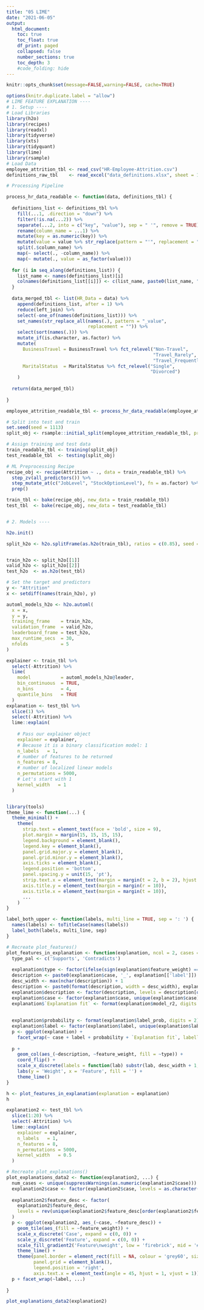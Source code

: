 ```yaml
---
title: "05 LIME"
date: "2021-06-05"
output:
  html_document:
    toc: true
    toc_float: true
    df_print: paged
    collapsed: false
    number_sections: true
    toc_depth: 3
    #code_folding: hide
---
```


```r
knitr::opts_chunk$set(message=FALSE,warning=FALSE, cache=TRUE)
```

```r
options(knitr.duplicate.label = "allow")
# LIME FEATURE EXPLANATION ----
# 1. Setup ----
# Load Libraries 
library(h2o)
library(recipes)
library(readxl)
library(tidyverse)
library(xts)
library(tidyquant)
library(lime)
library(rsample)
# Load Data
employee_attrition_tbl <- read_csv("HR-Employee-Attrition.csv")
definitions_raw_tbl    <- read_excel("data_definitions.xlsx", sheet = 1, col_names = FALSE)

# Processing Pipeline

process_hr_data_readable <- function(data, definitions_tbl) {
  
  definitions_list <- definitions_tbl %>%
    fill(...1, .direction = "down") %>%
    filter(!is.na(...2)) %>%
    separate(...2, into = c("key", "value"), sep = " '", remove = TRUE) %>%
    rename(column_name = ...1) %>%
    mutate(key = as.numeric(key)) %>%
    mutate(value = value %>% str_replace(pattern = "'", replacement = "")) %>%
    split(.$column_name) %>%
    map(~ select(., -column_name)) %>%
    map(~ mutate(., value = as_factor(value))) 
  
  for (i in seq_along(definitions_list)) {
    list_name <- names(definitions_list)[i]
    colnames(definitions_list[[i]]) <- c(list_name, paste0(list_name, "_value"))
  }
  
  data_merged_tbl <- list(HR_Data = data) %>%
    append(definitions_list, after = 1) %>%
    reduce(left_join) %>%
    select(-one_of(names(definitions_list))) %>%
    set_names(str_replace_all(names(.), pattern = "_value", 
                              replacement = "")) %>%
    select(sort(names(.))) %>%
    mutate_if(is.character, as.factor) %>%
    mutate(
      BusinessTravel = BusinessTravel %>% fct_relevel("Non-Travel", 
                                                      "Travel_Rarely", 
                                                      "Travel_Frequently"),
      MaritalStatus  = MaritalStatus %>% fct_relevel("Single",                                                                                                 "Married", 
                                                     "Divorced")
    )
  
  return(data_merged_tbl)
  
}

employee_attrition_readable_tbl <- process_hr_data_readable(employee_attrition_tbl, definitions_raw_tbl)

# Split into test and train
set.seed(seed = 1113)
split_obj <- rsample::initial_split(employee_attrition_readable_tbl, prop = 0.85)

# Assign training and test data
train_readable_tbl <- training(split_obj)
test_readable_tbl  <- testing(split_obj)

# ML Preprocessing Recipe 
recipe_obj <- recipe(Attrition ~ ., data = train_readable_tbl) %>%
  step_zv(all_predictors()) %>%
  step_mutate_at(c("JobLevel", "StockOptionLevel"), fn = as.factor) %>% 
  prep()

train_tbl <- bake(recipe_obj, new_data = train_readable_tbl)
test_tbl  <- bake(recipe_obj, new_data = test_readable_tbl)


# 2. Models ----

h2o.init()

split_h2o <- h2o.splitFrame(as.h2o(train_tbl), ratios = c(0.85), seed = 1234)


train_h2o <- split_h2o[[1]]
valid_h2o <- split_h2o[[2]]
test_h2o  <- as.h2o(test_tbl)

# Set the target and predictors
y <- "Attrition"
x <- setdiff(names(train_h2o), y)

automl_models_h2o <- h2o.automl(
  x = x,
  y = y,
  training_frame    = train_h2o,
  validation_frame  = valid_h2o,
  leaderboard_frame = test_h2o,
  max_runtime_secs  = 30,
  nfolds            = 5 
)

explainer <- train_tbl %>%
  select(-Attrition) %>%
  lime(
    model           = automl_models_h2o@leader,
    bin_continuous  = TRUE,
    n_bins          = 4,
    quantile_bins   = TRUE
  )
explanation <- test_tbl %>%
  slice(1) %>%
  select(-Attrition) %>%
  lime::explain(
    
    # Pass our explainer object
    explainer = explainer,
    # Because it is a binary classification model: 1
    n_labels   = 1,
    # number of features to be returned
    n_features = 8,
    # number of localized linear models
    n_permutations = 5000,
    # Let's start with 1
    kernel_width   = 1
  )


library(tools)
theme_lime <- function(...) {
  theme_minimal() +
    theme(
      strip.text = element_text(face = 'bold', size = 9),
      plot.margin = margin(15, 15, 15, 15),
      legend.background = element_blank(),
      legend.key = element_blank(),
      panel.grid.major.y = element_blank(),
      panel.grid.minor.y = element_blank(),
      axis.ticks = element_blank(),
      legend.position = 'bottom',
      panel.spacing.y = unit(15, 'pt'),
      strip.text.x = element_text(margin = margin(t = 2, b = 2), hjust = 0),
      axis.title.y = element_text(margin = margin(r = 10)),
      axis.title.x = element_text(margin = margin(t = 10)),
      ...
    )
}

label_both_upper <- function(labels, multi_line = TRUE, sep = ': ') {
  names(labels) <- toTitleCase(names(labels))
  label_both(labels, multi_line, sep)
}

# Recreate plot_features()
plot_features_in_explanation <- function(explanation, ncol = 2, cases = NULL) {
  type_pal <- c('Supports', 'Contradicts')
  
  explanation$type <- factor(ifelse(sign(explanation$feature_weight) == 1, type_pal[1], type_pal[2]), levels = type_pal)
  description <- paste0(explanation$case, '_', explanation[['label']])
  desc_width <- max(nchar(description)) + 1
  description <- paste0(format(description, width = desc_width), explanation$feature_desc)
  explanation$description <- factor(description, levels = description[order(abs(explanation$feature_weight))])
  explanation$case <- factor(explanation$case, unique(explanation$case))
  explanation$`Explanation fit` <- format(explanation$model_r2, digits = 2)
  
  
  explanation$probability <- format(explanation$label_prob, digits = 2)
  explanation$label <- factor(explanation$label, unique(explanation$label[order(explanation$label_prob, decreasing = TRUE)]))
  p <- ggplot(explanation) +
    facet_wrap(~ case + label + probability + `Explanation fit`, labeller = label_both_upper, scales = 'free_y', ncol = ncol)
  
  p +
    geom_col(aes_(~description, ~feature_weight, fill = ~type)) +
    coord_flip() +
    scale_x_discrete(labels = function(lab) substr(lab, desc_width + 1, nchar(lab))) +
    labs(y = 'Weight', x = 'Feature', fill = '') +
    theme_lime()
}

h <- plot_features_in_explanation(explanation = explanation)
h

explanation2 <- test_tbl %>%
  slice(1:20) %>%
  select(-Attrition) %>%
  lime::explain(
    explainer = explainer,
    n_labels   = 1,
    n_features = 8,
    n_permutations = 5000,
    kernel_width   = 0.5
  )

# Recreate plot_explanations()
plot_explanations_data2 <- function(explanation2, ...) {
  num_cases <- unique(suppressWarnings(as.numeric(explanation2$case)))
  explanation2$case <- factor(explanation2$case, levels = as.character(sort(num_cases)))
  
  explanation2$feature_desc <- factor(
    explanation2$feature_desc,
    levels = rev(unique(explanation2$feature_desc[order(explanation2$feature, explanation2$feature_value)]))
  )
  p <- ggplot(explanation2, aes_(~case, ~feature_desc)) +
    geom_tile(aes_(fill = ~feature_weight)) +
    scale_x_discrete('Case', expand = c(0, 0)) +
    scale_y_discrete('Feature', expand = c(0, 0)) +
    scale_fill_gradient2('Feature\nweight', low = 'firebrick', mid = '#f7f7f7', high = 'steelblue') +
    theme_lime() +
    theme(panel.border = element_rect(fill = NA, colour = 'grey60', size = 1),
          panel.grid = element_blank(),
          legend.position = 'right',
          axis.text.x = element_text(angle = 45, hjust = 1, vjust = 1))
  p + facet_wrap(~label, ...)
  
}

plot_explanations_data2(explanation2)

```